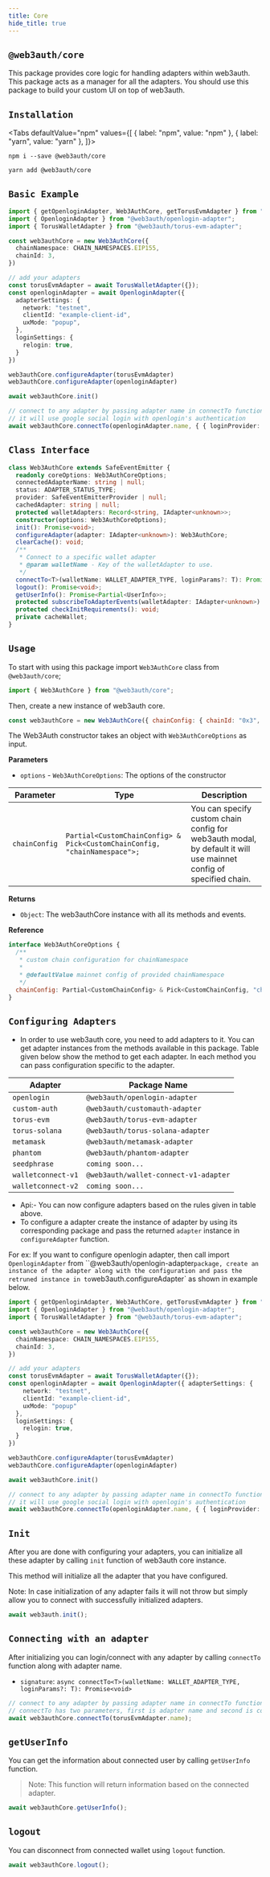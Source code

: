 ```yaml
---
title: Core
hide_title: true
---
```


## `@web3auth/core`

This package provides core logic for handling adapters within web3auth. This package acts as a manager for all the adapters. You should use this
package to build your custom UI on top of web3auth.

## `Installation`

<Tabs
  defaultValue="npm"
  values={[
    { label: "npm", value: "npm" },
    { label: "yarn", value: "yarn" },
  ]}>

<TabItem value="npm">

```shell
npm i --save @web3auth/core
```

</TabItem>

<TabItem value="yarn">

```shell
yarn add @web3auth/core
```

</TabItem>

</Tabs>

## `Basic Example`

```ts
import { getOpenloginAdapter, Web3AuthCore, getTorusEvmAdapter } from "@web3auth/core";
import { OpenloginAdapter } from "@web3auth/openlogin-adapter";
import { TorusWalletAdapter } from "@web3auth/torus-evm-adapter";

const web3authCore = new Web3AuthCore({
  chainNamespace: CHAIN_NAMESPACES.EIP155,
  chainId: 3,
})

// add your adapters
const torusEvmAdapter = await TorusWalletAdapter({});
const openloginAdapter = await OpenloginAdapter({
  adapterSettings: {
    network: "testnet",
    clientId: "example-client-id",
    uxMode: "popup",
  },
  loginSettings: {
    relogin: true,
  }
})

web3authCore.configureAdapter(torusEvmAdapter)
web3authCore.configureAdapter(openloginAdapter)

await web3authCore.init()

// connect to any adapter by passing adapter name in connectTo function.
// it will use google social login with openlogin's authentication
await web3authCore.connectTo(openloginAdapter.name, { { loginProvider: "google" } });

```

## `Class Interface`

```ts
class Web3AuthCore extends SafeEventEmitter {
  readonly coreOptions: Web3AuthCoreOptions;
  connectedAdapterName: string | null;
  status: ADAPTER_STATUS_TYPE;
  provider: SafeEventEmitterProvider | null;
  cachedAdapter: string | null;
  protected walletAdapters: Record<string, IAdapter<unknown>>;
  constructor(options: Web3AuthCoreOptions);
  init(): Promise<void>;
  configureAdapter(adapter: IAdapter<unknown>): Web3AuthCore;
  clearCache(): void;
  /**
   * Connect to a specific wallet adapter
   * @param walletName - Key of the walletAdapter to use.
   */
  connectTo<T>(walletName: WALLET_ADAPTER_TYPE, loginParams?: T): Promise<void>;
  logout(): Promise<void>;
  getUserInfo(): Promise<Partial<UserInfo>>;
  protected subscribeToAdapterEvents(walletAdapter: IAdapter<unknown>): void;
  protected checkInitRequirements(): void;
  private cacheWallet;
}
```

## `Usage`

To start with using this package import `Web3AuthCore` class from `@web3auth/core`;

```javascript
import { Web3AuthCore } from "@web3auth/core";
```

Then, create a new instance of web3auth core.

```javascript
const web3authCore = new Web3AuthCore({ chainConfig: { chainId: "0x3", chainNamespace: CHAIN_NAMESPACES.EIP155 } });
```

The Web3Auth constructor takes an object with `Web3AuthCoreOptions` as input.

**Parameters**

- `options` - `Web3AuthCoreOptions`: The options of the constructor

| Parameter     | Type                                                                      | Description                                                                                                       |
| ------------- | ------------------------------------------------------------------------- | ----------------------------------------------------------------------------------------------------------------- |
| `chainConfig` | `Partial<CustomChainConfig> & Pick<CustomChainConfig, "chainNamespace">;` | You can specify custom chain config for web3auth modal, by default it will use mainnet config of specified chain. |

**Returns**

- `Object`: The web3authCore instance with all its methods and events.

**Reference**

```javascript
interface Web3AuthCoreOptions {
  /**
   * custom chain configuration for chainNamespace
   *
   * @defaultValue mainnet config of provided chainNamespace
   */
  chainConfig: Partial<CustomChainConfig> & Pick<CustomChainConfig, "chainNamespace">;
}
```

## `Configuring Adapters`

- In order to use web3auth core, you need to add adapters to it. You can get adapter instances from the methods available in this package. Table given
  below show the method to get each adapter. In each method you can pass configuration specific to the adapter.

| Adapter            | Package Name                          |
| ------------------ | ------------------------------------- |
| `openlogin`        | `@web3auth/openlogin-adapter`         |
| `custom-auth`      | `@web3auth/customauth-adapter`        |
| `torus-evm`        | `@web3auth/torus-evm-adapter`         |
| `torus-solana`     | `@web3auth/torus-solana-adapter`      |
| `metamask`         | `@web3auth/metamask-adapter`          |
| `phantom`          | `@web3auth/phantom-adapter`           |
| `seedphrase`       | `coming soon...`                      |
| `walletconnect-v1` | `@web3auth/wallet-connect-v1-adapter` |
| `walletconnect-v2` | `coming soon...`                      |

- Api:- You can now configure adapters based on the rules given in table above.
- To configure a adapter create the instance of adapter by using its corresponding package and pass the returned `adapter` instance in
  `configureAdapter` function.

For ex: If you want to configure openlogin adapter, then call import `OpenloginAdapter` from ``@web3auth/openlogin-adapter` package, create an
instance of the adapter along with the configuration and pass the retruned instance in to `web3auth.configureAdapter` as shown in example below.

```ts
import { getOpenloginAdapter, Web3AuthCore, getTorusEvmAdapter } from "@web3auth/core";
import { OpenloginAdapter } from "@web3auth/openlogin-adapter";
import { TorusWalletAdapter } from "@web3auth/torus-evm-adapter";

const web3authCore = new Web3AuthCore({
  chainNamespace: CHAIN_NAMESPACES.EIP155,
  chainId: 3,
})

// add your adapters
const torusEvmAdapter = await TorusWalletAdapter({});
const openloginAdapter = await OpenloginAdapter({ adapterSettings: {
    network: "testnet",
    clientId: "example-client-id",
    uxMode: "popup"
  },
  loginSettings: {
    relogin: true,
  }
})

web3authCore.configureAdapter(torusEvmAdapter)
web3authCore.configureAdapter(openloginAdapter)

await web3authCore.init()

// connect to any adapter by passing adapter name in connectTo function.
// it will use google social login with openlogin's authentication
await web3authCore.connectTo(openloginAdapter.name, { { loginProvider: "google" } });

```

## `Init`

After you are done with configuring your adapters, you can initialize all these adapter by calling `init` function of web3auth core instance.

This method will initialize all the adapter that you have configured.

Note: In case initialization of any adapter fails it will not throw but simply allow you to connect with successfully initialized adapters.

```javascript
await web3auth.init();
```

## `Connecting with an adapter`

After initializing you can login/connect with any adapter by calling `connectTo` function along with adapter name.

- `signature`: `async connectTo<T>(walletName: WALLET_ADAPTER_TYPE, loginParams?: T): Promise<void>`

```javascript
// connect to any adapter by passing adapter name in connectTo function.
// connectTo has two parameters, first is adapter name and second is configuration specific to the adapter.
await web3authCore.connectTo(torusEvmAdapter.name);
```

## `getUserInfo`

You can get the information about connected user by calling `getUserInfo` function.

> Note: This function will return information based on the connected adapter.

```javascript
await web3authCore.getUserInfo();
```

## `logout`

You can disconnect from connected wallet using `logout` function.

```javascript
await web3authCore.logout();
```

